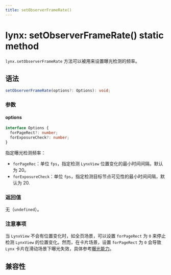 ```yaml
---
title: setObserverFrameRate()
---
```


# lynx: setObserverFrameRate() static method

`lynx.setObserverFrameRate` 方法可以被用来设置曝光检测的频率。

## 语法

```ts
setObserverFrameRate(options?: Options): void;
```

### 参数

#### options

```ts
interface Options {
  forPageRect?: number;
  forExposureCheck?: number;
}
```

指定曝光检测频率：

- `forPageRec`：单位 `fps`，指定检测 `LynxView` 位置变化的最小时间间隔，默认为 20。
- `forExposureCheck`：单位 `fps`，指定检测目标节点可见性的最小时间间隔，默认为 20.

### 返回值

无（`undefined`）。

### 注意事项

当 `LynxView` 不会有位置变化时，如全页场景，可以设置 `forPageRect` 为 `0` 来停止检测 `LynxView` 的位置变化。然而，在卡片场景，设置 `forPageRect` 为 `0` 会导致 `Lynx` 卡片在滑动场景下曝光失效，具体参考[曝光能力](../../../guide/interaction/visibility-detection/exposure-ability.mdx)。

## 兼容性


<LegacyCompatTable metadata="lynx-api/lynx/setObserverFrameRate" />
